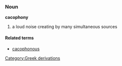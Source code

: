 ===Noun===
'''cacophony'''

# a loud noise creating by many simultaneous sources

====Related terms====
*[[cacophonous]]
[[Category:Greek derivations]]
